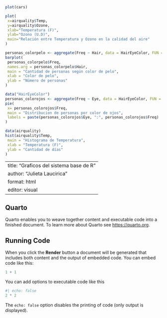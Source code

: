 ```{r}
plot(cars)
```

```{r}
plot(
 x=airquality$Temp,
 y=airquality$Ozone,
 xlab="Temperatura (F)",
 ylab="Ozono (U.D)",
 main="Relación entre Temperatura y Ozono en la calidad del aire"
)
```

```{r}
personas_colorpelo <- aggregate(Freq ~ Hair, data = HairEyeColor, FUN = sum)
barplot(
 personas_colorpelo$Freq,
 names.arg = personas_colorpelo$Hair,
 main = "Cantidad de personas según color de pelo",
 xlab = "Color de pelo",
 ylab = "Número de personas"
)
```

```{r}
data("HairEyeColor")
personas_colorojos <- aggregate(Freq ~ Eye, data = HairEyeColor, FUN = sum)
pie(
 x= personas_colorojos$Freq,
 main = "Distribucion de personas por color de ojos",
 labels = paste(personas_colorojos$Eye, ":", personas_colorojos$Freq)
)
```

```{r}
data(airquality)
hist(airquality$Temp,
 main = "Histograma de Temperatura",
 xlab = "Temperatura (F)",
 ylab = "Cantidad de días"
)
```

---
title: "Graficos del sistema base de R"
author: "Julieta Laucirica"
format: html
editor: visual
---

## Quarto

Quarto enables you to weave together content and executable code into a finished document. To learn more about Quarto see <https://quarto.org>.

## Running Code

When you click the **Render** button a document will be generated that includes both content and the output of embedded code. You can embed code like this:

```{r}
1 + 1
```

You can add options to executable code like this

```{r}
#| echo: false
2 * 2
```

The `echo: false` option disables the printing of code (only output is displayed).
